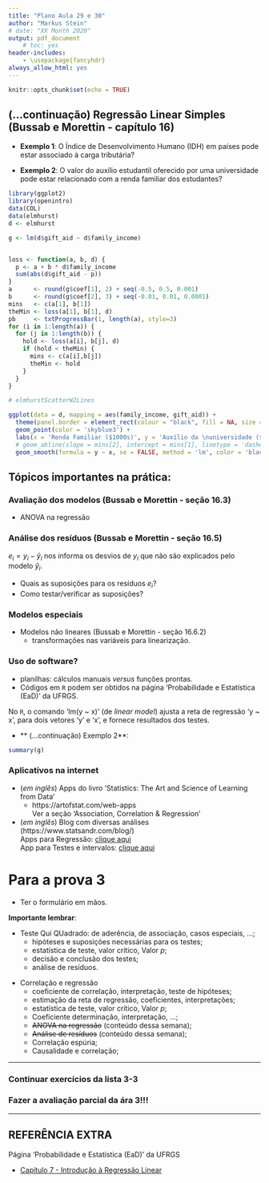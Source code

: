 ```yaml
---
title: "Plano Aula 29 e 30"
author: "Markus Stein"
# date: "XX Month 2020"
output: pdf_document
    # toc: yes
header-includes:
    - \usepackage{fancyhdr}
always_allow_html: yes
---
```

\addtolength{\headheight}{1.0cm} 
\pagestyle{fancyplain} 
\lhead{\includegraphics[height=1.5cm]{LogoIME.png}}
\rhead{\includegraphics[height=1.5cm]{images.jpeg}}
\chead{UNIVERSIDADE FEDERAL DO RIO GRANDE DO SUL \\
INSTITUTO DE MATEMÁTICA E ESTATÍSTICA \\
DEPARTAMENTO DE ESTATÍSTICA \\
\vspace{0.3cm}
MAT02215 - Estatística Geral 2 - 2021/1
}
\renewcommand{\headrulewidth}{0pt} 


```r
knitr::opts_chunk$set(echo = TRUE)
```

## (...continuação) Regressão Linear Simples (Bussab e Morettin - capítulo 16)

* **Exemplo 1**: O Índice de Desenvolvimento Humano (IDH) em países pode estar associado à carga tributária?  
<!-- ![](IDH1.png){ width=40% }   -->

<!-- Artigo de 2012: https://carodinheiro.blogfolha.uol.com.br/2012/12/14/pagamento-de-impostos-no-brasil-e-um-investimento-sem-retorno/ -->

<!-- \vspace{0.2cm} -->

* **Exemplo 2**: O valor do auxílio estudantil oferecido por uma universidade pode estar relacionado com a renda familiar dos estudantes?

```r
library(ggplot2)
library(openintro)
data(COL)
data(elmhurst)
d <- elmhurst

g <- lm(d$gift_aid ~ d$family_income)


loss <- function(a, b, d) {
  p <- a + b * d$family_income
  sum(abs(d$gift_aid - p))
}
a      <- round(g$coef[1], 2) + seq(-0.5, 0.5, 0.001)
b      <- round(g$coef[2], 3) + seq(-0.01, 0.01, 0.0001)
mins   <- c(a[1], b[1])
theMin <- loss(a[1], b[1], d)
pb     <- txtProgressBar(1, length(a), style=3)
for (i in 1:length(a)) {
  for (j in 1:length(b)) {
    hold <- loss(a[i], b[j], d)
    if (hold < theMin) {
      mins <- c(a[i],b[j])
      theMin <- hold
    }
  }
}

# elmhurstScatterW2Lines

ggplot(data = d, mapping = aes(family_income, gift_aid)) +
  theme(panel.border = element_rect(colour = "black", fill = NA, size = 1)) +
  geom_point(color = 'skyblue3') +
  labs(x = 'Renda Familiar ($1000s)', y = 'Auxílio da \nuniversidade ($1000s)') +
  # geom_abline(slope = mins[2], intercept = mins[1], linetype = 'dashed', size = 1) +
  geom_smooth(formula = y ~ x, se = FALSE, method = 'lm', color = 'black')
```


<!-- \vspace{0.5cm} -->

## Tópicos importantes na prática:

### Avaliação dos modelos  (Bussab e Morettin - seção 16.3)
* ANOVA na regressão

### **Análise dos resíduos** (Bussab e Morettin - seção 16.5)
$e_i = y_i - \widehat y_i$ nos informa os desvios de $y_i$ que não são explicados pelo modelo $\widehat y_i$.

* Quais as suposições para os resíduos $e_i$?
* Como testar/verificar as suposições?

### Modelos especiais
* Modelos não lineares (Bussab e Morettin - seção 16.6.2)
    + transformações nas variáveis para linearização.

### Uso de software?
* planilhas: cálculos manuais *versus* funções prontas. 
* Códigos em `R` podem ser obtidos na página 'Probabilidade e Estatística (EaD)' da UFRGS.

No `R`, o comando 'lm(y ~ x)' (de *linear model*) ajusta a reta de regressão 'y ~ x', para dois vetores 'y' e 'x', e fornece resultados dos testes.

* ** (...continuação) Exemplo 2**: 

```r
summary(g)
```

### Aplicativos na internet  

* (*em inglês*) Apps do livro 'Statistics: The Art and Science of Learning from Data'
    + https://artofstat.com/web-apps   
Ver a seção 'Association, Correlation & Regression' 

* (*em inglês*) Blog com diversas análises (https://www.statsandr.com/blog/)  
Apps para Regressão: [clique aqui](https://www.statsandr.com/blog/a-shiny-app-for-simple-linear-regression-by-hand-and-in-r/)  
App para Testes e intervalos: [clique aqui](https://www.statsandr.com/blog/a-shiny-app-for-inferential-statistics-by-hand/)


# Para a prova 3
* Ter o formulário em mãos.

**Importante lembrar**:

* Teste Qui QUadrado: de aderência, de associação, casos especiais, ...;
    + hipóteses e suposições necessárias para os testes;
    + estatística de teste, valor crítico, Valor *p*;
    + decisão e conclusão dos testes;
    + análise de resíduos.

\vspace{0.5cm}

* Correlação e regressão
    + coeficiente de correlação, interpretação, teste de hipóteses;
    + estimação da reta de regressão, coeficientes, interpretações;
    + estatística de teste, valor crítico, Valor *p*;
    + Coeficiente determinação, interpretação, ...;
    + ~~ANOVA na regressão~~ (conteúdo dessa semana);
    + ~~Análise de resíduos~~ (conteúdo dessa semana);
    + Correlação espúria;
    + Causalidade e correlação;

\vspace{0.5cm}

***
<!-- ### Ler slides das aulas 27 e 28 -->
### Continuar exercícios da lista 3-3
### Fazer a avaliação parcial da ára 3!!!
***

\vspace{0.5cm}

## REFERÊNCIA EXTRA
Página 'Probabilidade e Estatística (EaD)' da UFRGS

* [Capítulo 7 - Introdução à Regressão Linear](https://www.ufrgs.br/probabilidade-estatistica/livro/cpt7/ch7_reg_simples.html#pref%C3%A1cio)

